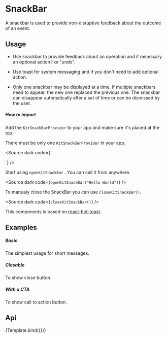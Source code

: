 
<Meta
    title="Design System/Feedback/SnackBar"
    argTypes={SnackBarArgTypes}
/>

# SnackBar

A snackbar is used to provide non-disruptive feedback about the outcome of an event.

## Usage

- Use snackbar to provide feedback about an operation and if necessary an optional action like "undo".

- Use toast for system messaging and if you don't need to add optional action.

- Only one snackbar may be displayed at a time. If multiple snackbars need to appear, the new one replaced the previous one. The snackbar can disappear automatically after a set of time or can be dismissed by the user.

##### How to import

Add the `KitSnackBarProvider` to your app and make sure it's placed at the top.

There must be only one `KitSnackBarProvider` in your app.

<Source dark code={`

<div>
    <KitSnackBarProvider/>
</div>
`} />

Start using `openKitSnackBar` . You can call it from anywhere.

<Source dark code={`
openKitSnackBar("Hello World")
`} />

To manualy close the SnackBar you can use `closeKitSnackBar()`.

<Source dark code={`
closeKitSnackBar()
`} />

This components is based on [react-hot-toast](https://react-hot-toast.com/).

## Examples

##### Basic

The simplest usage for short messages.

<CustomCanvas content={Exemples.Basic} source={Sources.Basic} />

##### Closable

To show close button.

<CustomCanvas content={Exemples.Closable} source={Sources.Closable} />

##### With a CTA

To show call to action button.

<CustomCanvas content={Exemples.CallToAction} source={Sources.CallToAction} />

## Api

<Canvas>
    <Story name="SnackBar">{Template.bind({})}</Story>
</Canvas>

<Controls story="SnackBar" />
